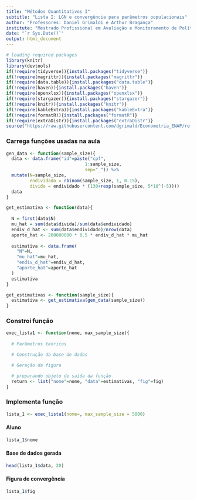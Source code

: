 ```yaml
---
title: "Métodos Quantitativos I"
subtitle: "Lista I: LGN e convergência para parâmetros populacionais"
author: "Professores: Daniel Grimaldi e Arthur Bragança"
institute: "Mestrado Profissional em Avaliação e Monitoramento de Políticas Públicas"
date: "`r Sys.Date()`"
output: html_document
---
```


```r
# loading required packages
library(knitr)
library(devtools)
if(!require(tidyverse)){install.packages("tidyverse")}
if(!require(magrittr)){install.packages("magrittr")}
if(!require(data.table)){install.packages("data.table")}
if(!require(haven)){install.packages("haven")}
if(!require(openxlsx)){install.packages("openxlsx")}
if(!require(stargazer)){install.packages("stargazer")}
if(!require(knitr)){install.packages("knitr")}
if(!require(kableExtra)){install.packages("kableExtra")}
if(!require(formatR)){install.packages("formatR")}
if(!require(extraDistr)){install.packages("extraDistr")}
source("https://raw.githubusercontent.com/dgrimald/Econometria_ENAP/refs/heads/main/Tema%20Beamer/themes_enap.R")
```

### Carrega funções usadas na aula
```r
gen_data <- function(sample_size){
  data <- data.frame("id"=paste("cpf", 
                              1:sample_size,
                              sep="_")) %>% 
  mutate(N=sample_size,
         endividado = rbinom(sample_size, 1, 0.15),
         divida = endividado * (130+rexp(sample_size, 5*10^(-5))))
  data
}

get_estimativa <- function(data){
  
  N = first(data$N)
  mu_hat = sum(data$divida)/sum(data$endividado)
  endiv_d_hat <- sum(data$endividado)/nrow(data)
  aporte_hat <- 200000000 * 0.5 * endiv_d_hat * mu_hat
  
  estimativa <- data.frame(
    "N"=N,
    "mu_hat"=mu_hat,
    "endiv_d_hat"=endiv_d_hat,
    "aporte_hat"=aporte_hat
  )
  estimativa
}

get_estimativas <- function(sample_size){
  estimativa <- get_estimativa(gen_data(sample_size))
}
```

### Constroi função

```r
exec_lista1 <- function(nome, max_sample_size){
  
  # Parâmetros teóricos

  # Construção da base de dados

  # Geração da figura

  # preparando objeto de saída da função
  return <- list("nome"=nome, "data"=estimativas, "fig"=fig)
}
```

### Implementa função

```r
lista_1 <- exec_lista1(nome=, max_sample_size = 5000)
```

#### Aluno

```r
lista_1$nome
```

#### Base de dados gerada

```r
head(lista_1$data, 20)
```

#### Figura de convergência

```r
lista_1$fig
```
